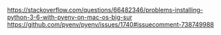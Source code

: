https://stackoverflow.com/questions/66482346/problems-installing-python-3-6-with-pyenv-on-mac-os-big-sur
https://github.com/pyenv/pyenv/issues/1740#issuecomment-738749988
